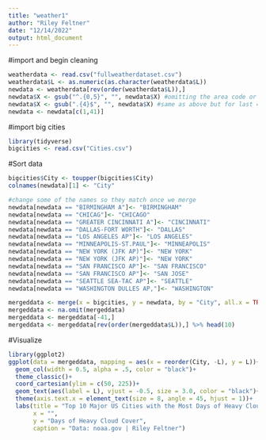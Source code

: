 ```yaml
---
title: "weather1"
author: "Riley Feltner"
date: "12/14/2022"
output: html_document
---
```

#import and begin cleaning
```r
weatherdata <- read.csv("fullweatherdataset.csv")
weatherdata$L <- as.numeric(as.character(weatherdata$L))
newdata <- weatherdata[rev(order(weatherdata$L)),]
newdata$X <- gsub("^.{0,5}", "", newdata$X) #omitting the area code or whatever the heck those #'s were
newdata$X <- gsub(".{4}$", "", newdata$X) #same as above but for last 4 characters
newdata <- newdata[c(1,41)]
```

#import big cities 
```r
library(tidyverse)
bigcities <- read.csv("Cities.csv")
```

#Sort data
```r
bigcities$City <- toupper(bigcities$City)
colnames(newdata)[1] <- "City"

#change some of the names so they match once we merge
newdata[newdata == "BIRMINGHAM A"]<- "BIRMINGHAM"
newdata[newdata == "CHICAG"]<- "CHICAGO"
newdata[newdata == "GREATER CINCINNATI A"]<- "CINCINNATI"
newdata[newdata == "DALLAS-FORT WORTH"]<- "DALLAS"
newdata[newdata == "LOS ANGELES AP"]<- "LOS ANGELES"
newdata[newdata == "MINNEAPOLIS-ST.PAUL"]<- "MINNEAPOLIS"
newdata[newdata == "NEW YORK (JFK AP)"]<- "NEW YORK"
newdata[newdata == "NEW YORK (JFK AP)"]<- "NEW YORK"
newdata[newdata == "SAN FRANCISCO AP"]<- "SAN FRANCISCO"
newdata[newdata == "SAN FRANCISCO AP"]<- "SAN JOSE"
newdata[newdata == "SEATTLE SEA-TAC AP"]<- "SEATTLE"
newdata[newdata == "WASHINGTON DULLES AP,"]<- "WASHINGTON"

mergeddata <- merge(x = bigcities, y = newdata, by = "City", all.x = TRUE)
mergeddata <- na.omit(mergeddata)
mergeddata <- mergeddata[-41,]
mergeddata <- mergeddata[rev(order(mergeddata$L)),] %>% head(10)
```

#Visualize
```r
library(ggplot2)
ggplot(data = mergeddata, mapping = aes(x = reorder(City, -L), y = L))+
  geom_col(width = 0.5, alpha = .5, color = "black")+
  theme_classic()+
  coord_cartesian(ylim = c(50, 225))+
  geom_text(aes(label = L), vjust = -0.5, size = 3.0, color = "black")+
  theme(axis.text.x = element_text(size = 8, angle = 45, hjust = 1))+
  labs(title = "Top 10 Major US Cities with the Most Days of Heavy Cloud Cover ",
       x = "",
       y = "Days of Heavy Cloud Cover",
       caption = "Data: noaa.gov | Riley Feltner")
```

